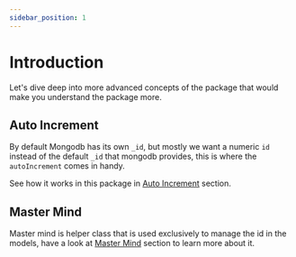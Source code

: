 ```yaml
---
sidebar_position: 1
---
```


# Introduction

Let's dive deep into more advanced concepts of the package that would make you understand the package more.

## Auto Increment

By default Mongodb has its own `_id`, but mostly we want a numeric `id` instead of the default `_id` that mongodb provides, this is where the `autoIncrement` comes in handy.

See how it works in this package in [Auto Increment](./auto-increment) section.

## Master Mind

Master mind is helper class that is used exclusively to manage the id in the models, have a look at [Master Mind](./master-mind) section to learn more about it.
